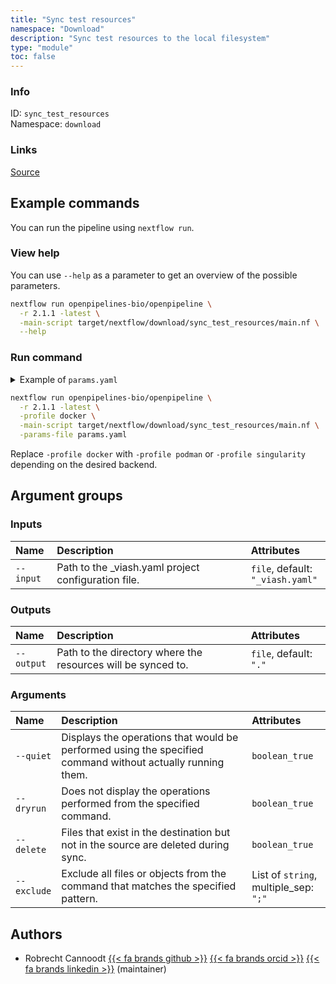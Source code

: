 ```yaml
---
title: "Sync test resources"
namespace: "Download"
description: "Sync test resources to the local filesystem"
type: "module"
toc: false
---
```


::: {.column-margin}

### Info

ID: `sync_test_resources`  
Namespace: `download`

### Links
[Source](https://github.com/openpipelines-bio/openpipeline/blob/2.1.1/src/download/sync_test_resources/config.vsh.yaml){.btn-action .btn-sm .btn-info .btn role="button"}

:::



## Example commands

You can run the pipeline using `nextflow run`.

### View help

You can use `--help` as a parameter to get an overview of the possible parameters.

```bash
nextflow run openpipelines-bio/openpipeline \
  -r 2.1.1 -latest \
  -main-script target/nextflow/download/sync_test_resources/main.nf \
  --help
```

### Run command

<details>
<summary>Example of `params.yaml`</summary>
```yaml
# Inputs
input: "_viash.yaml"

# Outputs
# output: "."

# Arguments
quiet: false
dryrun: false
delete: false
# exclude: ["foo"]

# Nextflow input-output arguments
publish_dir: # please fill in - example: "output/"
# param_list: "my_params.yaml"
```
</details>

```bash
nextflow run openpipelines-bio/openpipeline \
  -r 2.1.1 -latest \
  -profile docker \
  -main-script target/nextflow/download/sync_test_resources/main.nf \
  -params-file params.yaml
```

:::{.callout-note}
Replace `-profile docker` with `-profile podman` or `-profile singularity` depending on the desired backend.
:::

## Argument groups

### Inputs

|Name      |Description                                         |Attributes                       |
|:----------|:--------------------------------------------------|:--------------------|
|`--input` |Path to the _viash.yaml project configuration file. |`file`, default: `"_viash.yaml"` |


### Outputs

|Name       |Description                                                  |Attributes             |
|:----------|:--------------------------------------------------|:--------------------|
|`--output` |Path to the directory where the resources will be synced to. |`file`, default: `"."` |


### Arguments

|Name        |Description                                                                                                |Attributes                            |
|:----------|:--------------------------------------------------|:--------------------|
|`--quiet`   |Displays the operations that would be performed using the specified command without actually running them. |`boolean_true`                        |
|`--dryrun`  |Does not display the operations performed from the specified command.                                      |`boolean_true`                        |
|`--delete`  |Files that exist in the destination but not in the source are deleted during sync.                         |`boolean_true`                        |
|`--exclude` |Exclude all files or objects from the command that matches the specified pattern.                          |List of `string`, multiple_sep: `";"` |

## Authors


  * Robrecht Cannoodt [{{< fa brands github >}}](https://github.com/rcannood) [{{< fa brands orcid >}}](https://orcid.org/0000-0003-3641-729X) [{{< fa brands linkedin >}}](https://linkedin.com/in/robrechtcannoodt) (maintainer)

